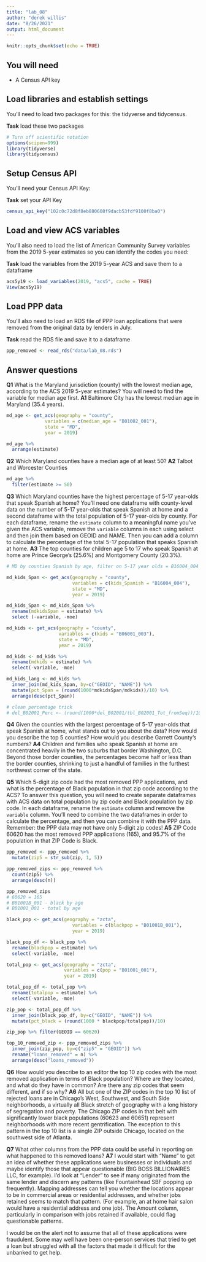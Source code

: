 ```yaml
---
title: "lab_08"
author: "derek willis"
date: "8/26/2021"
output: html_document
---
```


```r
knitr::opts_chunk$set(echo = TRUE)
```

## You will need

* A Census API key

## Load libraries and establish settings

You'll need to load two packages for this: the tidyverse and tidycensus.

**Task** load these two packages

```r
# Turn off scientific notation
options(scipen=999)
library(tidyverse)
library(tidycensus)
```

## Setup Census API

You'll need your Census API Key:

**Task** set your API Key

```r
census_api_key("102c0c72d8f8eb880608f9dacb53fdf9100f8ba0")
```

## Load and view ACS variables

You'll also need to load the list of American Community Survey variables from the 2019 5-year estimates so you can identify the codes you need:

**Task** load the variables from the 2019 5-year ACS and save them to a dataframe

```r
acs5y19 <- load_variables(2019, "acs5", cache = TRUE)
View(acs5y19)
```

## Load PPP data

You'll also need to load an RDS file of PPP loan applications that were removed from the original data by lenders in July.

**Task** read the RDS file and save it to a dataframe

```r
ppp_removed <- read_rds("data/lab_08.rds")
```

## Answer questions

**Q1** What is the Maryland jurisdiction (county) with the lowest median age, according to the ACS 2019 5-year estimates? You will need to find the variable for median age first.
**A1** Baltimore City has the lowest median age in Maryland (35.4 years).

```r
md_age <- get_acs(geography = "county",
              variables = c(median_age = "B01002_001"),
              state = "MD",
              year = 2019)

md_age %>%
  arrange(estimate)

```

**Q2** Which Maryland counties have a median age of at least 50?
**A2** Talbot and Worcester Counties

```r
md_age %>%
  filter(estimate >= 50)

```

**Q3** Which Maryland counties have the highest percentage of 5-17 year-olds that speak Spanish at home? You'll need one dataframe with county-level data on the number of 5-17 year-olds that speak Spanish at home and a second dataframe with the total population of 5-17 year-olds by county. For each dataframe, rename the `estimate` column to a meaningful name you've given the ACS variable, remove the `variable` columns in each using select and then join them based on GEOID and NAME. Then you can add a column to calculate the percentage of the total 5-17 population that speaks Spanish at home.
**A3** The top counties for children age 5 to 17 who speak Spanish at home are Prince George's (25.6%) and Montgomery County (20.3%).

```r
# MD by counties Spanish by age, filter on 5-17 year olds = B16004_004

md_kids_Span <- get_acs(geography = "county",
                        variables = c(kids_Spanish = "B16004_004"),
                        state = "MD",
                        year = 2019)

md_kids_Span <- md_kids_Span %>%
  rename(mdkidsSpan = estimate) %>%
  select (-variable, -moe)

md_kids <- get_acs(geography = "county",
                   variables = c(kids = "B06001_003"),
                   state = "MD",
                   year = 2019)

md_kids <- md_kids %>%
  rename(mdkids = estimate) %>%
  select(-variable, -moe)

md_kids_lang <- md_kids %>%
  inner_join(md_kids_Span, by=c("GEOID", "NAME")) %>% 
  mutate(pct_Span = (round(1000*mdkidsSpan/mdkids))/10) %>%
  arrange(desc(pct_Span))

# clean percentage trick 
# del_B02001_Perc <- (round(1000*del_B02001/tbl_B02001_Tot_fromSeq))/10           
```

**Q4** Given the counties with the largest percentage of 5-17 year-olds that speak Spanish at home, what stands out to you about the data? How would you describe the top 5 counties? How would you describe Garrett County's numbers?
**A4** Children and families who speak Spanish at home are concentrated heavily in the two suburbs that border Washington, D.C. Beyond those border counties, the percentages become half or less than the border counties, shrinking to just a handful of families in the furthest northwest corner of the state.

**Q5** Which 5-digit zip code had the most removed PPP applications, and what is the percentage of Black population in that zip code according to the ACS? To answer this question, you will need to create separate dataframes with ACS data on total population by zip code and Black population by zip code. In each dataframe, rename the `estimate` column and remove the `variable` column. You'll need to combine the two dataframes in order to calculate the percentage, and then you can combine it with the PPP data. Remember: the PPP data may not have only 5-digit zip codes!
**A5** ZIP Code 60620 has the most removed PPP applications (165), and 95.7% of the population in that ZIP Code is Black. 

```r
ppp_removed <- ppp_removed %>% 
  mutate(zip5 = str_sub(zip, 1, 5))

ppp_removed_zips <- ppp_removed %>%
  count(zip5) %>%
  arrange(desc(n))

ppp_removed_zips
# 60620 = 165
# B01001B_001 - black by age
# B01001_001 - total by age

black_pop <- get_acs(geography = "zcta",
                        variables = c(blackpop = "B01001B_001"),
                        year = 2019)

black_pop_df <- black_pop %>%
  rename(blackpop = estimate) %>%
  select(-variable, -moe)

total_pop <- get_acs(geography = "zcta",
                     variables = c(pop = "B01001_001"),
                     year = 2019)

total_pop_df <- total_pop %>%
  rename(totalpop = estimate) %>%
  select(-variable, -moe)

zip_pop <- total_pop_df %>%
  inner_join(black_pop_df, by=c("GEOID", "NAME")) %>%
  mutate(pct_black = (round(1000 * blackpop/totalpop))/10)

zip_pop %>% filter(GEOID == 60620)

top_10_removed_zip <- ppp_removed_zips %>%
  inner_join(zip_pop, by=c("zip5" = "GEOID")) %>%
  rename("loans_removed" = n) %>%
  arrange(desc("loans_removed")) 

```

**Q6** How would you describe to an editor the top 10 zip codes with the most removed application in terms of Black population? Where are they located, and what do they have in common? Are there any zip codes that seem different, and if so why? 
**A6** All but one of the ZIP codes in the top 10 list of rejected loans are in Chicago's West, Southwest, and South Side neighborhoods, a virtually all Black stretch of geography with a long history of segregation and poverty. The Chicago ZIP codes in that belt with significantly lower black populations (60623 and 60651) represent neighborhoods with more recent gentrification. The exception to this pattern in the top 10 list is a single ZIP outside Chicago, located on the southwest side of Atlanta.    

**Q7** What other columns from the PPP data could be useful in reporting on what happened to this removed loans?
**A7** I would start with "Name" to get an idea of whether these applications were businesses or individuals and maybe identify those that appear questionable (BIG BOSS BILLIONAIRES LLC, for example). I'd look at "Lender" to see if many originated from the same lender and discern any patterns (like Fountainhead SBF popping up frequently). Mapping addresses can tell you whether the locations appear to be in commercial areas or residential addresses, and whether jobs retained seems to match that pattern. (For example, an at home hair salon would have a residential address and one job). The Amount column, particularly in comparison with jobs retained if available, could flag questionable patterns.

I would be on the alert not to assume that all of these applications were fraudulent. Some may well have been one-person services that tried to get a loan but struggled with all the factors that made it difficult for the unbanked to get help. 
